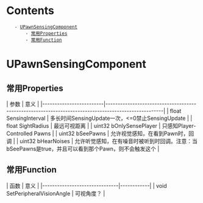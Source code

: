 = Contents =
    - [[#UPawnSensingComponent|UPawnSensingComponent]]
        - [[#UPawnSensingComponent#常用Properties|常用Properties]]
        - [[#UPawnSensingComponent#常用Function|常用Function]]

= UPawnSensingComponent =
== 常用Properties ==
| 参数                    | 意义                                                                                                |
|-------------------------|-----------------------------------------------------------------------------------------------------|
| float SensingInterval   | 多长时间SensingUpdate一次，<=0禁止SensingUpdate                                                     |
| float SightRadius       | 最远可视距离                                                                                        |
| uint32 bOnlySensePlayer | 只感知Player-Controlled Pawns                                                                       |
| uint32 bSeePawns        | 允许视觉感知，在看到Pawn时，回调                                                                    |
| uint32 bHearNoises      | 允许听觉感知，在有噪音时被听到时回调。注意：当bSeePawns是true，并且可以看到那个Pawn，则不会触发这个 |

== 常用Function ==
| 函数                          | 意义       |
|-------------------------------|------------|
| void SetPeripheralVisionAngle | 可视角度？ |

 
